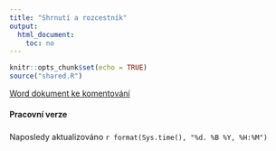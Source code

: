```yaml
---
title: "Shrnutí a rozcestník"
output:
  html_document:
    toc: no
---
```


```r
knitr::opts_chunk$set(echo = TRUE)
source("shared.R")
```

[Word dokument ke komentování](index.docx)

#### Pracovní verze {.bs-callout .bs-callout-red} 

###



Naposledy aktualizováno `r format(Sys.time(), "%d. %B %Y, %H:%M")`

